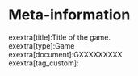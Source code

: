 



Meta-information
================
exextra[title]:Title of the game.  
exextra[type]:Game  
exextra[document]:GXXXXXXXXX  
exextra[tag_custom]:  
